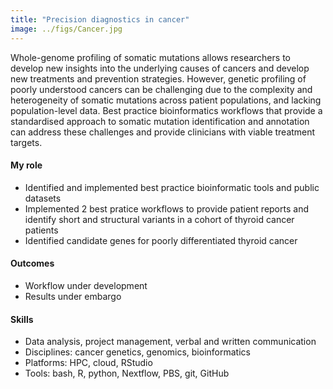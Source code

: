 ```yaml
---
title: "Precision diagnostics in cancer"
image: ../figs/Cancer.jpg
---
```


Whole-genome profiling of somatic mutations allows researchers to develop new insights into the underlying causes of cancers and develop new treatments and prevention strategies. However, genetic profiling of poorly understood cancers can be challenging due to the complexity and heterogeneity of somatic mutations across patient populations, and lacking population-level data. Best practice bioinformatics workflows that provide a standardised approach to somatic mutation identification and annotation can address these challenges and provide clinicians with viable treatment targets. 

#### My role

* Identified and implemented best practice bioinformatic tools and public datasets
* Implemented 2 best pratice workflows to provide patient reports and identify short and structural variants in a cohort of thyroid cancer patients 
* Identified candidate genes for poorly differentiated thyroid cancer 

#### Outcomes

* Workflow under development 
* Results under embargo

#### Skills 

* Data analysis, project management, verbal and written communication
* Disciplines: cancer genetics, genomics, bioinformatics
* Platforms: HPC, cloud, RStudio  
* Tools: bash, R, python, Nextflow, PBS, git, GitHub